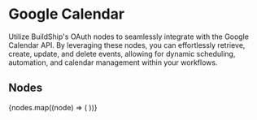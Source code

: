 
# Google Calendar

Utilize BuildShip's OAuth nodes to seamlessly integrate with the Google Calendar API. By leveraging these nodes, you can
effortlessly retrieve, create, update, and delete events, allowing for dynamic scheduling, automation, and calendar
management within your workflows.

## Nodes

<Cards num={3}>
  {nodes.map((node) => (
    <NodeCard
      key={node.meta.id}
      title={node.meta.name}
      image={node.meta.icon.url}
      href={`/showcase/google-calendar/${node.meta.id}`}
    />
  ))}
</Cards>
